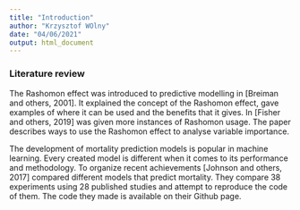 ```yaml
---
title: "Introduction"
author: "Krzysztof WOlny"
date: "04/06/2021"
output: html_document
---
```


### Literature review

The Rashomon effect was introduced to predictive modelling in [Breiman and others, 2001]. It explained the concept of the Rashomon effect, gave examples of where it can be used and the benefits that it gives. In [Fisher and others, 2019] was given more instances of Rashomon usage. The paper describes ways to use the Rashomon effect to analyse variable importance. 

The development of mortality prediction models is popular in machine learning. Every created model is different when it comes to its performance and methodology. To organize recent achievements [Johnson and others, 2017] compared different models that predict mortality. They compare 38 experiments using 28 published studies and attempt to reproduce the code of them. The code they made is available on their Github page. 
